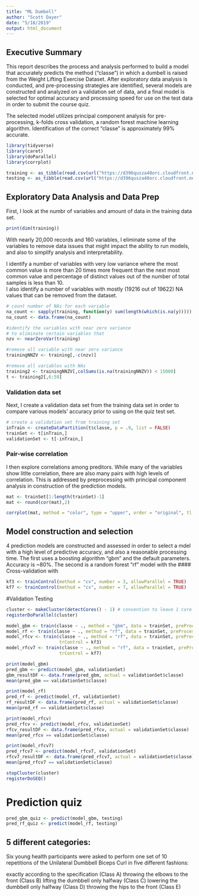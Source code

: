 ```yaml
---
title: "ML Dumbell"
author: "Scott Dayer"
date: "5/18/2019"
output: html_document
---
```


## Executive Summary

This report describes the process and analysis performed to build a model that accurately predicts the method ("classe") in which a dumbell is raised from the Weight Lifting Exercise Dataset. After exploratory data analysis is conducted, and pre-processing strategies are identified, several models are constructed and analyzed on a validation set of data, and a final model is selected for optimal accuracy and processing speed for use on the test data in order to submit the course quiz.  

The selected model utilizes principal component analysis for pre-processing, k-folds cross validation, a random forest machine learning algorithm.  Identification of the correct "classe" is approximately 99% accurate.  

```r

library(tidyverse)
library(caret)
library(doParallel)
library(corrplot)

training <- as_tibble(read.csv(url("https://d396qusza40orc.cloudfront.net/predmachlearn/pml-training.csv")))
testing <- as_tibble(read.csv(url("https://d396qusza40orc.cloudfront.net/predmachlearn/pml-testing.csv")))

```

## Exploratory Data Analysis and Data Prep

First, I look at the numbr of variables and amount of data in the training data set.  
```r
print(dim(training))
```
With nearly 20,000 records and 160 variables, I eliminate some of the variables to remove data issues that might impact the ability to run models, and also to simplify analysis and interpretability.  

I identify a number of variables with very low variance where the most common value is more than 20 times more frequent than the next most common value and percentage of distinct values out of the number of total samples is less than 10.  
I also identify a number of variables with mostly (19216 out of 19622) NA values that can be removed from the dataset. 

```r

# count number of NAs for each variable
na_count <- sapply(training, function(y) sum(length(which(is.na(y)))))
na_count <- data.frame(na_count)

#identify the variables with near zero variance
# to eliminate certain variables that 
nzv <- nearZeroVar(training)

#remove all variable with near zero variance
trainingNNZV <- training[,-c(nzv)]

#remove all variables with NAs
training2 <- trainingNNZV[,colSums(is.na(trainingNNZV)) < 15000]
t <- training2[,6:59]
```

### Validation data set
Next, I create a validation data set from the training data set in order to compare various models' accuracy prior to using on the quiz test set.  

```r

# create a validation set from training set
inTrain <- createDataPartition(t$classe, p = .9, list = FALSE)
trainSet <- t[inTrain,]
validationSet <- t[-inTrain,]
```

### Pair-wise correlation 
I then explore correlations among preditors. While many of the variables show litlte correlation, there are also many pairs with high levels of correlation.  This is addressed by preprocessing with principal component analysis in construction of the prediction models. 

```r
mat <- trainSet[1:length(trainSet)-1]
mat <- round(cor(mat),2)

corrplot(mat, method = "color", type = "upper", order = "original", tl.cex = .65)

```

## Model construction and selection

4 prediction models are constructed and assessed in order to select a mdel with a high level of predictive accuracy, and also a reasonable processing time.  The first uses a boosting algorithm "gbm" and the default parameters.  Accuracy is ~80%.  The second is a random forest "rf" model with the 
#### Cross-validation with 

```r

kf3 <- trainControl(method = "cv", number = 3, allowParallel = TRUE)
kf7 <- trainControl(method = "cv", number = 7, allowParallel = TRUE)


```

#Validation Testing
```r


cluster <- makeCluster(detectCores() - 1) # convention to leave 1 core for OS
registerDoParallel(cluster)

model_gbm <- train(classe ~ ., method = "gbm", data = trainSet, preProcess = "pca")
model_rf <- train(classe ~ ., method = "rf", data = trainSet, preProcess = "pca")
model_rfcv <- train(classe ~ ., method = "rf", data = trainSet, preProcess = "pca",
                    trControl = kf3)
model_rfcv7 <- train(classe ~ ., method = "rf", data = trainSet, preProcess = "pca",
                    trControl = kf7)

print(model_gbm)
pred_gbm <- predict(model_gbm, validationSet)
gbm_resultDF <- data.frame(pred_gbm, actual = validationSet$classe) 
mean(pred_gbm == validationSet$classe)

print(model_rf)
pred_rf <- predict(model_rf, validationSet)
rf_resultDF <- data.frame(pred_rf, actual = validationSet$classe)
mean(pred_rf == validationSet$classe)

print(model_rfcv)
pred_rfcv <- predict(model_rfcv, validationSet)
rfcv_resultDF <- data.frame(pred_rfcv, actual = validationSet$classe)
mean(pred_rfcv == validationSet$classe)

print(model_rfcv7)
pred_rfcv7 <- predict(model_rfcv7, validationSet)
rfcv7_resultDF <- data.frame(pred_rfcv7, actual = validationSet$classe)
mean(pred_rfcv7 == validationSet$classe)

stopCluster(cluster)
registerDoSEQ()

```

# Prediction quiz

```r

pred_gbm_quiz <- predict(model_gbm, testing)
pred_rf_quiz <- predict(model_rf, testing)
```


## 5 different categories:

Six young health participants were asked to perform one set of 10 repetitions of the Unilateral Dumbbell Biceps Curl in five different fashions: 

exactly according to the specification (Class A) 
throwing the elbows to the front (Class B) 
lifting the dumbbell only halfway (Class C) 
lowering the dumbbell only halfway (Class D)
throwing the hips to the front (Class E)

